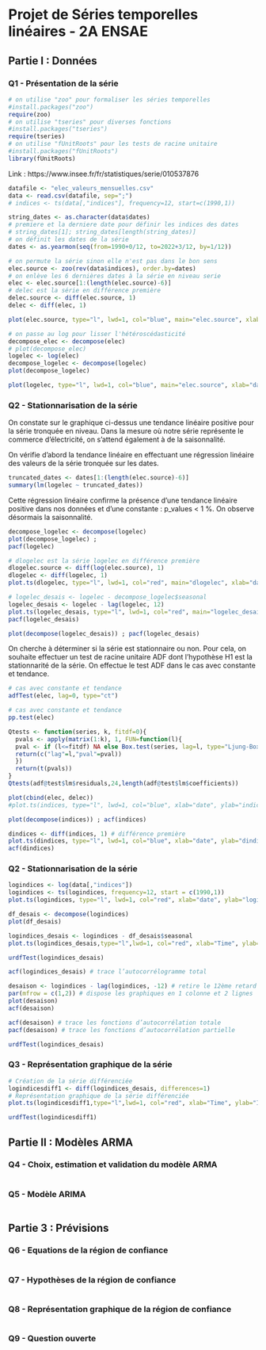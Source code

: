 # Projet de Séries temporelles linéaires - 2A ENSAE

## Partie I : Données

### Q1 - Présentation de la série

``` r
# on utilise "zoo" pour formaliser les séries temporelles
#install.packages("zoo")
require(zoo)
# on utilise "tseries" pour diverses fonctions
#install.packages("tseries")
require(tseries)
# on utilise "fUnitRoots" pour les tests de racine unitaire
#install.packages("fUnitRoots")
library(fUnitRoots)
```

Link : https://www.insee.fr/fr/statistiques/serie/010537876 

``` r
datafile <- "elec_valeurs_mensuelles.csv"
data <- read.csv(datafile, sep=";")
# indices <- ts(data[,"indices"], frequency=12, start=c(1990,1))
```

``` r
string_dates <- as.character(data$dates)
# premiere et la derniere date pour définir les indices des dates
# string_dates[1]; string_dates[length(string_dates)]
# on définit les dates de la série
dates <- as.yearmon(seq(from=1990+0/12, to=2022+3/12, by=1/12))
```

``` r
# on permute la série sinon elle n'est pas dans le bon sens
elec.source <- zoo(rev(data$indices), order.by=dates)
# on enlève les 6 dernières dates à la série en niveau serie
elec <- elec.source[1:(length(elec.source)-6)]
# delec est la série en différence première
delec.source <- diff(elec.source, 1)
delec <- diff(elec, 1)
```

```r
plot(elec.source, type="l", lwd=1, col="blue", main="elec.source", xlab="dates", ylab="values" )
```

``` r
# on passe au log pour lisser l'hétéroscédasticité
decompose_elec <- decompose(elec)
# plot(decompose_elec)
logelec <- log(elec)
decompose_logelec <- decompose(logelec)
plot(decompose_logelec)
```

```r
plot(logelec, type="l", lwd=1, col="blue", main="elec.source", xlab="dates", ylab="values" )
```

### Q2 - Stationnarisation de la série

On constate sur le graphique ci-dessus une tendance linéaire positive pour la série tronquée en niveau. Dans la mesure où notre série représente le commerce d'électricité, on s'attend également à de la saisonnalité.

On vérifie d'abord la tendance linéaire en effectuant une régression linéaire des valeurs de la série tronquée sur les dates.

```r
truncated_dates <- dates[1:(length(elec.source)-6)]
summary(lm(logelec ~ truncated_dates))
```

Cette régression linéaire confirme la présence d'une tendance linéaire positive dans nos données et d'une constante : p_values < 1 %.
On observe désormais la saisonnalité.

``` r
decompose_logelec <- decompose(logelec)
plot(decompose_logelec) ; 
pacf(logelec)
```

``` r
# dlogelec est la série logelec en différence première
dlogelec.source <- diff(log(elec.source), 1)
dlogelec <- diff(logelec, 1)
plot.ts(dlogelec, type="l", lwd=1, col="red", main="dlogelec", xlab="dates", ylab="values")
```

``` r
# logelec_desais <- logelec - decompose_logelec$seasonal
logelec_desais <- logelec - lag(logelec, 12)
plot.ts(logelec_desais, type="l", lwd=1, col="red", main="logelec_desais", xlab="dates", ylab="values")
pacf(logelec_desais)
```

``` r
plot(decompose(logelec_desais)) ; pacf(logelec_desais)
```

On cherche à déterminer si la série est stationnaire ou non. Pour cela, on souhaite effectuer un test de racine unitaire ADF dont l'hypothèse H1 est la stationnarité de la série. On effectue le test ADF dans le cas avec constante et tendance.

```r
# cas avec constante et tendance
adfTest(elec, lag=0, type="ct")
```

```r
# cas avec constante et tendance
pp.test(elec)
```

```r
Qtests <- function(series, k, fitdf=0){
  pvals <- apply(matrix(1:k), 1, FUN=function(l){
  pval <- if (l<=fitdf) NA else Box.test(series, lag=l, type="Ljung-Box", fitdf=fitdf)$p.value
  return(c("lag"=l,"pval"=pval))
  })
  return(t(pvals))
}
Qtests(adf@test$lm$residuals,24,length(adf@test$lm$coefficients))
```


```r
plot(cbind(elec, delec))
#plot.ts(indices, type="l", lwd=1, col="blue", xlab="date", ylab="indices")
```

``` r
plot(decompose(indices)) ; acf(indices)
```

```r
dindices <- diff(indices, 1) # différence première
plot.ts(dindices, type="l", lwd=1, col="blue", xlab="date", ylab="dindices")
acf(dindices)
```

### Q2 - Stationnarisation de la série

``` r
logindices <- log(data[,"indices"])
logindices <- ts(logindices, frequency=12, start = c(1990,1))
plot.ts(logindices, type="l", lwd=1, col="red", xlab="date", ylab="logindices")
```

``` r
df_desais <- decompose(logindices)
plot(df_desais)
```

``` r
logindices_desais <- logindices - df_desais$seasonal
plot.ts(logindices_desais,type="l",lwd=1, col="red", xlab="Time", ylab="Indice")
```

``` r
urdfTest(logindices_desais)
```

```r
acf(logindices_desais) # trace l’autocorrélogramme total
```

```r
desaison <- logindices - lag(logindices, -12) # retire le 12ème retard
par(mfrow = c(1,2)) # dispose les graphiques en 1 colonne et 2 lignes
plot(desaison)
acf(desaison)
```

```r
acf(desaison) # trace les fonctions d’autocorrélation totale
pacf(desaison) # trace les fonctions d’autocorrélation partielle
```

``` r
urdfTest(logindices_desais)
```

### Q3 - Représentation graphique de la série

``` r
# Création de la série différenciée
logindicesdiff1 <- diff(logindices_desais, differences=1)
# Représentation graphique de la série différenciée
plot.ts(logindicesdiff1,type="l",lwd=1, col="red", xlab="Time", ylab="Indice")
```

``` r
urdfTest(logindicesdiff1)
```

## Partie II : Modèles ARMA

### Q4 - Choix, estimation et validation du modèle ARMA

``` r

```

### Q5 - Modèle ARIMA

``` r

```

## Partie 3 : Prévisions

### Q6 - Equations de la région de confiance

``` r

```

### Q7 - Hypothèses de la région de confiance

``` r

```

### Q8 - Représentation graphique de la région de confiance

``` r

```

### Q9 - Question ouverte

``` r

```